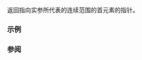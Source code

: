 {{cpp/ranges/title|cdata}}
{{cpp/ranges/navbar}}
{{dcl begin}}
{{dcl header|ranges}}
{{dcl header|iterator}}
{{dcl|notes={{mark custpt}}|since=c++20|1=
inline namespace /* 未指明 */ {
    inline constexpr /* 未指明 */ cdata = /* 未指明 */;
}
}}
{{dcl h|调用签名}}
{{dcl|since=c++20|1=
template&lt; class T &gt;
    requires /* 见下文 */
constexpr /* 见下文 */ cdata( T&amp;&amp; t );
}}
{{dcl end}}

返回指向{{rev inl|until=c++23| const 限定的}}实参所代表的连续范围的{{rev inl|since=c++23|常量类型的}}首元素的指针。

{{rrev|until=c++23|
令 {{tt|CT}}
* 若实参为左值（即 {{tt|T}} 为左值引用类型）则为 {{c|const std::remove_reference_t&lt;T&gt;&amp;}}，
* 否则为 {{c|const T}}。
则对 {{tt|ranges::cdata}} 的调用[[cpp/language/expressions#表达式等价|表达式等价]]于
* {{box|{{rlpsi|/#as-const-pointer}}{{c/core|(ranges::data(}}{{rlpsi|/#possibly-const-range}}{{c/core|(t)))}}}}。

返回类型等价于 {{c|std::remove_reference_t&lt;ranges::range_reference_t&lt;CT&gt;&gt;*}}。
}}

{{rrev|since=c++23|
若实参为作者，或者 {{c|ranges::enable_borrowed_range&lt;std::remove_cv_t&lt;T&gt;&gt;}} 为 {{c|true}}，则对 {{tt|ranges::cdata}} 的调用[[cpp/language/expressions#表达式等价|表达式等价]]于：
* {{c|/*as-const-pointer*/(ranges::data(/*possibly-const-range*/(t)))}}。

返回类型等价于 {{c|std::remove_reference_t&lt;ranges::range_const_reference_t&lt;T&gt;&gt;*}}。

所有其他情况下，对 {{tt|ranges::cdata}} 的调用都非良构，在调用出现于模板实例化的立即语境中时会导致[[cpp/language/sfinae|代换失败]]。
}}

{{cpp/ranges/cpo}}

===示例===
{{example
|code=
#include &lt;cstring&gt;
#include &lt;iostream&gt;
#include &lt;ranges&gt;
#include &lt;string&gt;

int main()
{
    std::string src {"hello world!\n"};

//  std::ranges::cdata(src)[0] = 'H'; // 错误，src.data() 被当作只读
    std::ranges::data(src)[0] = 'H'; // OK，src.data() 为非 const 存储

    char dst[20]; // C 风格字符串的存储
    std::strcpy(dst, std::ranges::cdata(src));
    // [data(src), data(src) + size(src)] 保证为 NTBS

    std::cout &lt;&lt; dst;
}
|output=
Hello world!
}}

===参阅===
{{dsc begin}}
{{dsc inc|cpp/ranges/dsc data}}
{{dsc inc|cpp/iterator/dsc data}}
{{dsc end}}

{{langlinks|en|es|ja}}